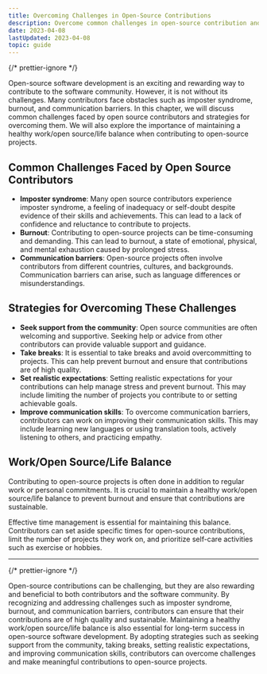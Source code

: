 ```yaml
---
title: Overcoming Challenges in Open-Source Contributions
description: Overcome common challenges in open-source contribution and maintain work/open source/life balance. Learn to tackle imposter syndrome, burnout and communication barriers. Start contributing sustainably today!
date: 2023-04-08
lastUpdated: 2023-04-08
topic: guide
---
```


{/* prettier-ignore */}
<p class="lead">Open-source software development is an exciting and rewarding way to contribute to the software community. However, it is not without its challenges. Many contributors face obstacles such as imposter syndrome, burnout, and communication barriers. In this chapter, we will discuss common challenges faced by open source contributors and strategies for overcoming them. We will also explore the importance of maintaining a healthy work/open source/life balance when contributing to open-source projects.</p>

## Common Challenges Faced by Open Source Contributors

- <strong>Imposter syndrome</strong>: Many open source contributors experience imposter syndrome, a feeling of
  inadequacy or self-doubt despite evidence of their skills and achievements. This can lead to a lack of confidence and
  reluctance to contribute to projects.
- <strong>Burnout</strong>: Contributing to open-source projects can be time-consuming and demanding. This can lead to
  burnout, a state of emotional, physical, and mental exhaustion caused by prolonged stress.
- <strong>Communication barriers</strong>: Open-source projects often involve contributors from different countries,
  cultures, and backgrounds. Communication barriers can arise, such as language differences or misunderstandings.

## Strategies for Overcoming These Challenges

- <strong>Seek support from the community</strong>: Open source communities are often welcoming and supportive. Seeking
  help or advice from other contributors can provide valuable support and guidance.
- <strong>Take breaks</strong>: It is essential to take breaks and avoid overcommitting to projects. This can help
  prevent burnout and ensure that contributions are of high quality.
- <strong>Set realistic expectations</strong>: Setting realistic expectations for your contributions can help manage
  stress and prevent burnout. This may include limiting the number of projects you contribute to or setting achievable
  goals.
- <strong>Improve communication skills</strong>: To overcome communication barriers, contributors can work on improving
  their communication skills. This may include learning new languages or using translation tools, actively listening to
  others, and practicing empathy.

## Work/Open Source/Life Balance

Contributing to open-source projects is often done in addition to regular work or personal commitments. It is crucial to maintain a healthy work/open source/life balance to prevent burnout and ensure that contributions are sustainable.

Effective time management is essential for maintaining this balance. Contributors can set aside specific times for open-source contributions, limit the number of projects they work on, and prioritize self-care activities such as exercise or hobbies.

---

{/* prettier-ignore */}
<p class="lead">Open-source contributions can be challenging, but they are also rewarding and beneficial to both contributors and the software community. By recognizing and addressing challenges such as imposter syndrome, burnout, and communication barriers, contributors can ensure that their contributions are of high quality and sustainable. Maintaining a healthy work/open source/life balance is also essential for long-term success in open-source software development. By adopting strategies such as seeking support from the community, taking breaks, setting realistic expectations, and improving communication skills, contributors can overcome challenges and make meaningful contributions to open-source projects.</p>
